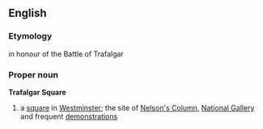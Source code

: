 ==English==
===Etymology===
in honour of the Battle of Trafalgar
===Proper noun===
{{wikipedia}}
'''Trafalgar Square'''
#{{London}} a [[square]] in [[Westminster]]; the site of [[Nelson's Column]], [[National Gallery]] and frequent [[demonstration]]s